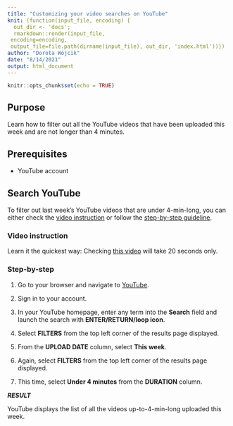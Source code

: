 ```yaml
---
title: "Customizing your video searches on YouTube"
knit: (function(input_file, encoding) {
  out_dir <- 'docs';
  rmarkdown::render(input_file,
 encoding=encoding,
 output_file=file.path(dirname(input_file), out_dir, 'index.html'))})
author: "Dorota Wójcik"
date: "8/14/2021"
output: html_document
---
```


```r
knitr::opts_chunk$set(echo = TRUE)
```
## Purpose

Learn how to filter out all the YouTube videos that have been uploaded this week and are not longer
than 4 minutes.

## Prerequisites

* YouTube account

## Search YouTube

To filter out last week's YouTube videos that are under 4-min-long, you can either check the [video instruction](#video-instruction) or follow the [step-by-step guideline](#step-by-step).

### Video instruction

Learn it the quickest way: Checking [this video](https://user-images.githubusercontent.com/63733226/129234494-935af5d9-bc01-476b-97d0-99d56747f7b1.mp4) will take 20 seconds only.

### Step-by-step

1. Go to your browser and navigate to [YouTube](https://www.youtube.com/).

2. Sign in to your account.

3. In your YouTube homepage, enter any term into the **Search** field and launch the search with **ENTER/RETURN/loop icon**.

4. Select **FILTERS** from the top left corner of the results page displayed.

5. From the **UPLOAD DATE** column, select **This week**.

6. Again, select **FILTERS** from the top left corner of the results page displayed.

7. This time, select **Under 4 minutes** from the **DURATION** column.

***RESULT***

YouTube displays the list of all the videos up-to-4-min-long uploaded this week.